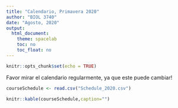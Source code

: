 ```yaml
---
title: "Calendario, Primavera 2020"
author: "BIOL 3740"
date: "Agosto, 2020"
output: 
  html_document: 
    theme: spacelab
    toc: no
    toc_float: no
---
```


```r
knitr::opts_chunk$set(echo = TRUE)
```

Favor mirar el calendario regularmente, ya que este puede cambiar!

```r
courseSchedule <- read.csv("Schedule_2020.csv")
```

```r
knitr::kable(courseSchedule,caption="")
```